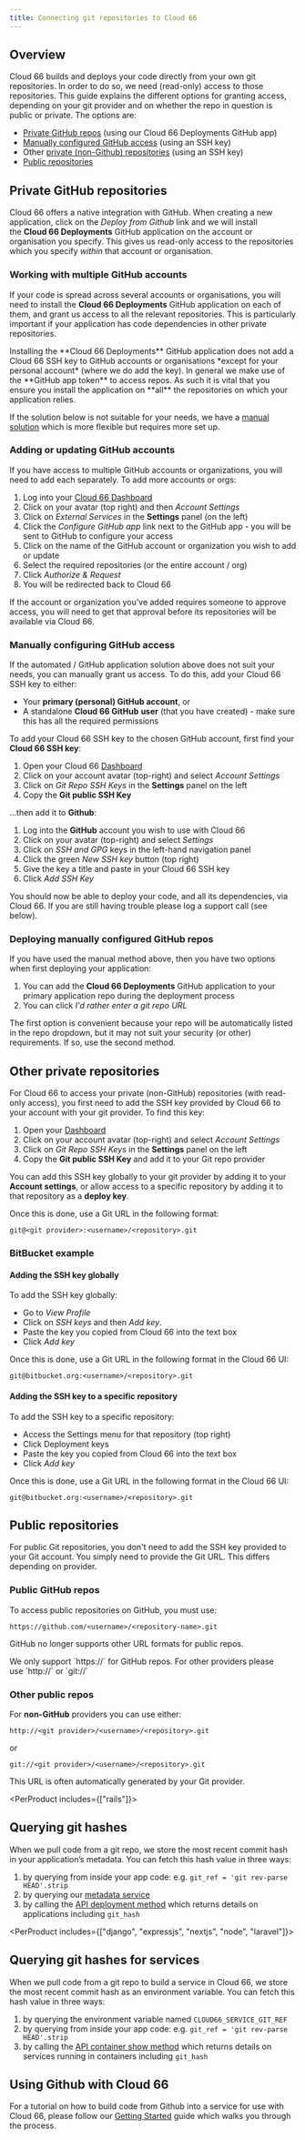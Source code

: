 ```yaml
---
title: Connecting git repositories to Cloud 66
---
```


## Overview

Cloud 66 builds and deploys your code directly from your own git repositories. In order to do so, we need (read-only) access to those repositories. This guide explains the different options for granting access, depending on your git provider and on whether the repo in question is public or private. The options are:

- [Private GitHub repos](#private-github-repositories) (using our Cloud 66 Deployments GitHub app)
- [Manually configured GitHub access](#manually-configuring-github-access) (using an SSH key)
- Other [private (non-Github) repositories](#other-private-repositories) (using an SSH key)
- [Public repositories](#public-repositories)

## Private GitHub repositories

Cloud 66 offers a native integration with GitHub. When creating a new application, click on the *Deploy from Github* link and we will install the **Cloud 66 Deployments** GitHub application on the account or organisation you specify. This gives us read-only access to the repositories which you specify *within* that account or organisation.

### Working with multiple GitHub accounts

If your code is spread across several accounts or organisations, you will need to install the **Cloud 66 Deployments** GitHub application on each of them, and grant us access to all the relevant repositories. This is particularly important if your application has code dependencies in other private repositories. 

<Callout type="info" title="Please install the GitHub app on all your repos">
Installing the **Cloud 66 Deployments** GitHub application does not add a Cloud 66 SSH key to GitHub accounts or organisations *except for your personal account* (where we do add the key). In general we make use of the **GitHub app token** to access repos. As such it is vital that you ensure you install the application on **all** the repositories on which your application relies.
</Callout>

If the solution below is not suitable for your needs, we have a [manual solution](#manually-configuring-github-access) which is more flexible but requires more set up.

### Adding or updating GitHub accounts

If you have access to multiple GitHub accounts or organizations, you will need to add each separately. To add more accounts or orgs:

1. Log into your [Cloud 66 Dashboard](https://app.cloud66.com/)
2. Click on your avatar (top right) and then *Account Settings*
3. Click on *External Services* in the **Settings** panel (on the left)
4. Click the *Configure GitHub app* link next to the GitHub app - you will be sent to GitHub to configure your access
5. Click on the name of the GitHub account or organization you wish to add or update
6. Select the required repositories (or the entire account / org)
7. Click *Authorize & Request* 
8. You will be redirected back to Cloud 66

<Callout type="info" title="Access approval">
If the account or organization you’ve added requires someone to approve access, you will need to get that approval before its repositories will be available via Cloud 66.
</Callout>

### Manually configuring GitHub access

If the automated / GitHub application solution above does not suit your needs, you can manually grant us access. To do this, add your Cloud 66 SSH key to either: 

- Your **primary (personal) GitHub account**, or
- A standalone **Cloud 66 GitHub** **user** (that you have created) - make sure this has all the required permissions

To add your Cloud 66 SSH key to the chosen GitHub account, first find your **Cloud 66 SSH key**:

1. Open your Cloud 66 [Dashboard](https://app.cloud66.com/dashboard)
2. Click on your account avatar (top-right) and select *Account Settings*
3. Click on *Git Repo SSH Keys* in the **Settings** panel on the left
4. Copy the **Git public SSH Key** 

...then add it to **Github**:

1. Log into the **GitHub** account you wish to use with Cloud 66
2. Click on your avatar (top-right) and select *Settings*
3. Click on *SSH and GPG* keys in the left-hand navigation panel
4. Click the green *New SSH key* button (top right)
5. Give the key a title and paste in your Cloud 66 SSH key 
6. Click *Add SSH Key*

You should now be able to deploy your code, and all its dependencies, via Cloud 66. If you are still having trouble please log a support call (see below).

### Deploying manually configured GitHub repos

If you have used the manual method above, then you have two options when first deploying your application:

1. You can add the **Cloud 66 Deployments** GitHub application to your primary application repo during the deployment process
2. You can click *I'd rather enter a git repo URL*

The first option is convenient because your repo will be automatically listed in the repo dropdown, but it may not suit your security (or other) requirements. If so, use the second method.

## Other private repositories

For Cloud 66 to access your private (non-GitHub) repositories (with read-only access), you first need to add the SSH key provided by Cloud 66 to your account with your git provider. To find this key:

1. Open your [Dashboard](https://app.cloud66.com/dashboard)
2. Click on your account avatar (top-right) and select *Account Settings*
3. Click on *Git Repo SSH Keys* in the **Settings** panel on the left
4. Copy the **Git public SSH Key** and add it to your Git repo provider

You can add this SSH key globally to your git provider by adding it to your **Account settings**, or allow access to a specific repository by adding it to that repository as a **deploy key**.

Once this is done, use a Git URL in the following format:

```shell
git@<git provider>:<username>/<repository>.git
```

### BitBucket example

#### Adding the SSH key globally
   
To add the SSH key globally: 

* Go to *View Profile*
* Click on *SSH keys* and then *Add key*. 
* Paste the key you copied from Cloud 66 into the text box
* Click *Add key*

Once this is done, use a Git URL in the following format in the Cloud 66 UI:

```shell
git@bitbucket.org:<username>/<repository>.git
```

#### Adding the SSH key to a specific repository

To add the SSH key to a specific repository: 

* Access the Settings menu for that repository (top right)
* Click Deployment keys 
* Paste the key you copied from Cloud 66 into the text box
* Click *Add key*

Once this is done, use a Git URL in the following format in the Cloud 66 UI:

```shell
git@bitbucket.org:<username>/<repository>.git
```

## Public repositories

For public Git repositories, you don't need to add the SSH key provided to your Git account. You simply need to provide the Git URL. This differs depending on provider.

### Public GitHub repos

To access public repositories on GitHub, you must use:

```shell
https://github.com/<username>/<repository-name>.git
```

GitHub no longer supports other URL formats for public repos.

<Callout type="warning" title="URL formats">
 We only support `https://` for GitHub repos. For other providers please use `http://` or `git://` 
</Callout>

### Other public repos

For **non-GitHub** providers you can use either:

```shell
http://<git provider>/<username>/<repository>.git
```

or   

```shell
git://<git provider>/<username>/<repository>.git
```

This URL is often automatically generated by your Git provider.

<PerProduct includes={["rails"]}>
## Querying git hashes

When we pull code from a git repo, we store the most recent commit hash in your application’s metadata. You can fetch this hash value in three ways:

1. by querying from inside your app code: e.g. `git_ref = 'git rev-parse HEAD'.strip`
2. by querying our [metadata service](/docs/servers/querying-server-metadata)
3. by calling the [API deployment method](https://developers.cloud66.com#deployment) which returns details on applications including `git_hash`
</PerProduct>

<PerProduct includes={["django", "expressjs", "nextjs", "node", "laravel"]}>
## Querying git hashes for services

When we pull code from a git repo to build a service in Cloud 66, we store the most recent commit hash as an environment variable. You can fetch this hash value in three ways:

1. by querying the environment variable named `CLOUD66_SERVICE_GIT_REF`
2. by querying from inside your app code: e.g. `git_ref = 'git rev-parse HEAD'.strip`
3. by calling the [API container show method](https://developers.cloud66.com#container-show) which returns details on services running in containers including `git_hash`

## Using Github with Cloud 66

For a tutorial on how to build code from Github into a service for use with Cloud 66, please follow our [Getting Started](/docs/getting-started/deploy-your-first-app) guide which walks you through the process.

</PerProduct>